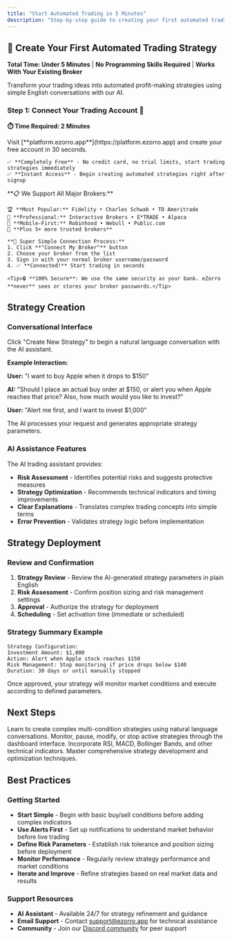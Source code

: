 ```yaml
---
title: "Start Automated Trading in 5 Minutes"
description: "Step-by-step guide to creating your first automated trading strategy with eZorro. No coding required - just connect your broker and start trading!"
---
```


## 🚀 Create Your First Automated Trading Strategy

**Total Time: Under 5 Minutes** | **No Programming Skills Required** | **Works With Your Existing Broker**

Transform your trading ideas into automated profit-making strategies using simple English conversations with our AI.

### Step 1: Connect Your Trading Account 🏦

**⏱️ Time Required: 2 Minutes**

<AccordionGroup>
  <Accordion icon="user-plus" title="📝 Sign up for free eZorro account">
    Visit [**platform.ezorro.app**](https://platform.ezorro.app) and create your free account in 30 seconds.
    
    ✅ **Completely Free** - No credit card, no trial limits, start trading strategies immediately  
    ✅ **Instant Access** - Begin creating automated strategies right after signup
  </Accordion>
  <Accordion icon="handshake" title="🔗 Connect your existing broker (1-click setup)">
    **📋 We Support All Major Brokers:**
    
    🏆 **Most Popular:** Fidelity • Charles Schwab • TD Ameritrade  
    💼 **Professional:** Interactive Brokers • E*TRADE • Alpaca  
    📱 **Mobile-First:** Robinhood • Webull • Public.com  
    🌟 **Plus 5+ more trusted brokers**
    
    **🚀 Super Simple Connection Process:**
    1. Click **"Connect My Broker"** button
    2. Choose your broker from the list
    3. Sign in with your normal broker username/password
    4. ✅ **Connected!** Start trading in seconds
    
    <Tip>🔒 **100% Secure**: We use the same security as your bank. eZorro **never** sees or stores your broker passwords.</Tip>
  </Accordion>
</AccordionGroup>

## Strategy Creation

### Conversational Interface

Click "Create New Strategy" to begin a natural language conversation with the AI assistant.

**Example Interaction:**

**User:** "I want to buy Apple when it drops to $150"

**AI:** "Should I place an actual buy order at $150, or alert you when Apple reaches that price? Also, how much would you like to invest?"

**User:** "Alert me first, and I want to invest $1,000"

The AI processes your request and generates appropriate strategy parameters.

### AI Assistance Features

The AI trading assistant provides:

- **Risk Assessment** - Identifies potential risks and suggests protective measures
- **Strategy Optimization** - Recommends technical indicators and timing improvements
- **Clear Explanations** - Translates complex trading concepts into simple terms
- **Error Prevention** - Validates strategy logic before implementation

## Strategy Deployment

### Review and Confirmation

1. **Strategy Review** - Review the AI-generated strategy parameters in plain English
2. **Risk Assessment** - Confirm position sizing and risk management settings
3. **Approval** - Authorize the strategy for deployment
4. **Scheduling** - Set activation time (immediate or scheduled)

### Strategy Summary Example

```
Strategy Configuration:
Investment Amount: $1,000
Action: Alert when Apple stock reaches $150
Risk Management: Stop monitoring if price drops below $140
Duration: 30 days or until manually stopped
```

Once approved, your strategy will monitor market conditions and execute according to defined parameters.

## Next Steps

<CardGroup cols={2}>

<Card title="Advanced Strategies" icon="brain" href="/development">
  Learn to create complex multi-condition strategies using natural language conversations.
</Card>

<Card title="Platform Management" icon="settings" href="/essentials/settings">
  Monitor, pause, modify, or stop active strategies through the dashboard interface.
</Card>

<Card title="Technical Analysis" icon="chart-line" href="/technical/indicators">
  Incorporate RSI, MACD, Bollinger Bands, and other technical indicators.
</Card>

<Card title="Strategy Building" icon="hammer" href="/technical/strategy-construction">
  Master comprehensive strategy development and optimization techniques.
</Card>

</CardGroup>

## Best Practices

### Getting Started

- **Start Simple** - Begin with basic buy/sell conditions before adding complex indicators
- **Use Alerts First** - Set up notifications to understand market behavior before live trading
- **Define Risk Parameters** - Establish risk tolerance and position sizing before deployment
- **Monitor Performance** - Regularly review strategy performance and market conditions
- **Iterate and Improve** - Refine strategies based on real market data and results

### Support Resources

- **AI Assistant** - Available 24/7 for strategy refinement and guidance
- **Email Support** - Contact [support@ezorro.app](mailto:support@ezorro.app) for technical assistance
- **Community** - Join our [Discord community](https://discord.gg/ezorro) for peer support
